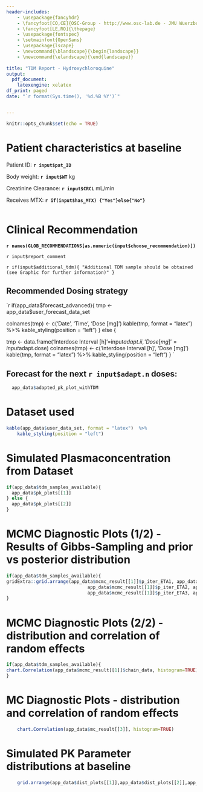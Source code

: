 ```yaml
---
header-includes:
    - \usepackage{fancyhdr}
    - \fancyfoot[CO,CE]{OSC-Group - http://www.osc-lab.de - JMU Wuerzburg - Pharmazie}
    - \fancyfoot[LE,RO]{\thepage}
    - \usepackage{fontspec}
    - \setmainfont{OpenSans}
    - \usepackage{lscape}
    - \newcommand{\blandscape}{\begin{landscape}}
    - \newcommand{\elandscape}{\end{landscape}}
    
title: "TDM Report - Hydroxychloroquine"
output: 
  pdf_document:
    latexengine: xelatex
df_print: paged
date: "`r format(Sys.time(), '%d.%B %Y')`"


---
```

\setmainfont{OpenSans}
\addtolength{\headheight}{1.0cm} 
\pagestyle{fancyplain} 
\rhead{\includegraphics[height=1.2cm]{./logo_rechts.png}} 
\lhead{\includegraphics[height=1.2cm]{./logo_links.png}}
\renewcommand{\headrulewidth}{0pt}


```r
knitr::opts_chunk$set(echo = TRUE)
```

# **Patient characteristics at baseline**

  
Patient ID: **`r input$pat_ID`** 
  
Body weight: **`r input$WT`** kg 

Creatinine Clearance: **`r input$CRCL`** mL/min

Receives MTX: **`r if(input$has_MTX) {"Yes"}else{"No"}`**

  
    
``` r


```



# **Clinical Recommendation**

**`r names(GLOB_RECOMMENDATIONS[as.numeric(input$choose_recommendation)])`**  
 
`r input$report_comment`

`r if(input$additional_tdm){
"Additional TDM sample should be obtained (see Graphic for further information)"
} ` 


\newpage

## **Recommended Dosing strategy**


`r if(app_data$forecast_advanced){
tmp <- app_data$user_forecast_data_set

colnames(tmp) <- c('Date', 'Time', 'Dose [mg]')
kable(tmp, format = "latex")  %>%
    kable_styling(position = "left")
} else {

tmp <- data.frame('Interdose Interval [h]'=input$adapt.ii,
                 'Dose [mg]'=input$adapt.dose)
colnames(tmp) <- c('Interdose Interval [h]', 'Dose [mg]')              
kable(tmp, format = "latex")  %>%
    kable_styling(position = "left")
} ` 



\newpage

\blandscape

## **Forecast for the next `r input$adapt.n` doses:**

``` r

  app_data$adapted_pk_plot_withTDM

```

\elandscape

\newpage

# **Dataset used**


``` r

kable(app_data$user_data_set, format = "latex")  %>%
    kable_styling(position = "left")

```


\newpage
\blandscape

# **Simulated Plasmaconcentration from Dataset**


```r
if(app_data$tdm_samples_available){
  app_data$pk_plots[[1]]
} else {
  app_data$pk_plots[[2]]
}

```

\elandscape

\newpage

# **MCMC Diagnostic Plots (1/2) - Results of Gibbs-Sampling and prior vs posterior distribution**

```r
if(app_data$tdm_samples_available){
gridExtra::grid.arrange(app_data$mcmc_result[[1]]$p_iter_ETA1, app_data$mcmc_result[[1]]$p_dens_ETA1,    
                              app_data$mcmc_result[[1]]$p_iter_ETA2, app_data$mcmc_result[[1]]$p_dens_ETA2, 
                              app_data$mcmc_result[[1]]$p_iter_ETA3, app_data$mcmc_result[[1]]$p_dens_ETA3, nrow=3, ncol=2, widths=c(3,1))  
}

```

\newpage

# **MCMC Diagnostic Plots (2/2) - distribution and correlation of random effects**

```r
if(app_data$tdm_samples_available){
chart.Correlation(app_data$mcmc_result[[1]]$chain_data, histogram=TRUE)
}

```

\newpage

# **MC Diagnostic Plots - distribution and correlation of random effects**


```r
    chart.Correlation(app_data$mc_result[[3]], histogram=TRUE)
```


\newpage

\blandscape

# **Simulated PK Parameter distributions** at baseline

```r
    grid.arrange(app_data$dist_plots[[1]],app_data$dist_plots[[2]],app_data$dist_plots[[3]], nrow=1, ncol=3)
```

\elandscape